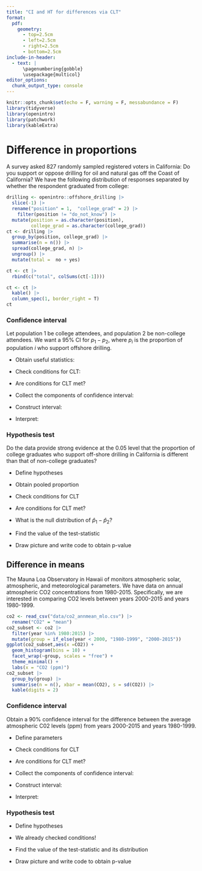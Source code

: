 ```yaml
---
title: "CI and HT for differences via CLT"
format: 
  pdf:
    geometry:
      - top=2.5cm
      - left=2.5cm
      - right=2.5cm
      - bottom=2.5cm
include-in-header:
  - text: |
      \pagenumbering{gobble}
      \usepackage{multicol}
editor_options: 
  chunk_output_type: console
---
```


\vspace{-2cm}

```r
knitr::opts_chunk$set(echo = F, warning = F, messabundance = F)
library(tidyverse)
library(openintro)
library(patchwork)
library(kableExtra)
```

# Difference in proportions

A survey asked 827 randomly sampled registered voters in California: Do you support or oppose drilling for oil and natural gas off the Coast of California? We have the following distribution of responses separated by whether the respondent graduated from college:

```r
drilling <- openintro::offshore_drilling |>
  slice(-1) |>
  rename("position" = 1,  "college_grad" = 2) |>
    filter(position != "do_not_know") |>
  mutate(position = as.character(position),
         college_grad = as.character(college_grad)) 
ct <- drilling |>
  group_by(position, college_grad) |>
  summarise(n = n()) |>
  spread(college_grad, n) |>
  ungroup() |>
  mutate(total =  no + yes)

ct <- ct |>
  rbind(c("total", colSums(ct[-1])))

ct <- ct |> 
  kable() |>
  column_spec(1, border_right = T)
ct
```

### Confidence interval

Let population 1 be college attendees, and population 2 be non-college attendees. We want a 95% CI for $p_{1} - p_{2}$, where $p_{i}$ is the proportion of population $i$ who support offshore drilling.

-   Obtain useful statistics: \vspace{3cm}

-   Check conditions for CLT: \vspace{5cm}

-   Are conditions for CLT met? \vspace{1cm}

-   Collect the components of confidence interval: \vspace{5cm}

-   Construct interval: \vspace{2cm}

-   Interpret: \vspace{3cm}

### Hypothesis test

Do the data provide strong evidence at the 0.05 level that the proportion of college graduates who support off-shore drilling in California is different than that of non-college graduates?

-   Define hypotheses \vspace{3cm}

-   Obtain pooled proportion \vspace{3cm}

-   Check conditions for CLT \vspace{5cm}

-   Are conditions for CLT met?

-   What is the null distribution of $\hat{p}_{1} - \hat{p}_{2}$? \vspace{2cm}

-   Find the value of the test-statistic \vspace{2cm}

-   Draw picture and write code to obtain p-value \vspace{4cm}

\clearpage

## Difference in means

The Mauna Loa Observatory in Hawaii of monitors atmospheric solar, atmospheric, and meteorological parameters. We have data on annual atmospheric CO2 concentrations from 1980-2015. Specifically, we are interested in comparing CO2 levels between years 2000-2015 and years 1980-1999.

```r
co2 <- read_csv("data/co2_annmean_mlo.csv") |>
  rename("CO2" = "mean")
co2_subset <- co2 |>
  filter(year %in% 1980:2015) |>
  mutate(group = if_else(year < 2000, "1980-1999", "2000-2015"))
ggplot(co2_subset,aes(x =CO2)) +
  geom_histogram(bins = 10) +
  facet_wrap(~group, scales = "free") +
  theme_minimal() +
  labs(x = "CO2 (ppm)")
co2_subset |>
  group_by(group) |>
  summarise(n = n(), xbar = mean(CO2), s = sd(CO2)) |>
  kable(digits = 2) 
```

### Confidence interval

Obtain a 90% confidence interval for the difference between the average atmospheric C02 levels (ppm) from years 2000-2015 and years 1980-1999.

-   Define parameters \vspace{2cm}

-   Check conditions for CLT \vspace{4cm}

-   Are conditions for CLT met? \vspace{0.5cm}

-   Collect the components of confidence interval: \vspace{4cm}

-   Construct interval: \vspace{2cm}

-   Interpret: \vspace{2cm}

### Hypothesis test

-   Define hypotheses \vspace{2cm}

-   We already checked conditions!

-   Find the value of the test-statistic and its distribution \vspace{5cm}

-   Draw picture and write code to obtain p-value \vspace{4cm}
